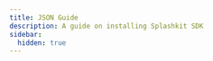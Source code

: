 ```yaml
---
title: JSON Guide
description: A guide on installing Splashkit SDK
sidebar:
  hidden: true
---
```





<CardGrid stagger>

<LinkCard
    title="Animations 📽️"
    description="Examples & Guides"
    href="/installation/windows/mingw/"
/>
<LinkCard
title="Audio 🔉"
description="Examples & Guides"
href="/installation/windows/mingw/"
/>
<LinkCard
title="Camera 📷"
description="Examples & Guides"
href="/installation/windows/mingw/"
/>
<LinkCard
title="Database 📁"
description="Examples & Guides"
href="/installation/windows/mingw/"
/>

<LinkCard
title="Inputs 🖱️"
description="Examples & Guides"
href="/installation/macos/"
/>
<LinkCard
title="JSON 🗄️"
description="Examples & Guides"
href="/installation/macos/"
/>
<LinkCard
title="Networking 🌐"
description="Examples & Guides"
href="/installation/macos/"
/>
<LinkCard
title="Others 👾"
description="Examples & Guides"
href="/installation/macos/"
/>
<LinkCard
title="Starter 🗽"
description="Examples & Guides"
href="/installation/macos/"
/>
<LinkCard
title="Utilites ⚒️"
description="Examples & Guides"
href="/installation/macos/"
/>
</CardGrid>

<ScriptComp client:only />
